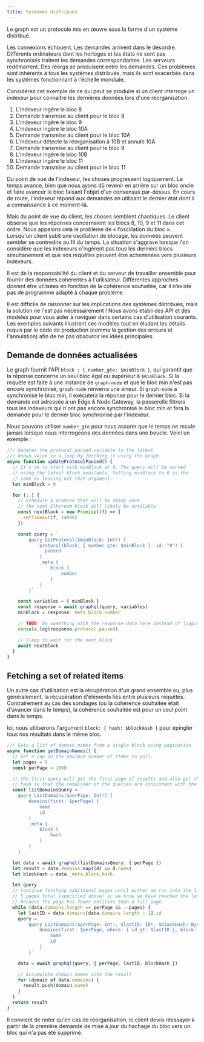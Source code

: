 ```yaml
---
title: Systèmes distribués
---
```


Le graph est un protocole mis en œuvre sous la forme d'un système distribué.

Les connexions échouent. Les demandes arrivent dans le désordre. Différents ordinateurs dont les horloges et les états ne sont pas synchronisés traitent les demandes correspondantes. Les serveurs redémarrent. Des réorgs se produisent entre les demandes. Ces problèmes sont inhérents à tous les systèmes distribués, mais ils sont exacerbés dans les systèmes fonctionnant à l'échelle mondiale.

Considérez cet exemple de ce qui peut se produire si un client interroge un indexeur pour connaître les dernières données lors d'une réorganisation.

1. L'indexeur ingère le bloc 8
2. Demande transmise au client pour le bloc 8
3. L'indexeur ingère le bloc 9
4. L'indexeur ingère le bloc 10A
5. Demande transmise au client pour le bloc 10A
6. L'indexeur détecte la réorganisation à 10B et annule 10A
7. Demande transmise au client pour le bloc 9
8. L'indexeur ingère le bloc 10B
9. L'indexeur ingère le bloc 11
10. Demande transmise au client pour le bloc 11

Du point de vue de l'indexeur, les choses progressent logiquement. Le temps avance, bien que nous ayons dû revenir en arrière sur un bloc oncle et faire avancer le bloc faisant l'objet d'un consensus par-dessus. En cours de route, l'indexeur répond aux demandes en utilisant le dernier état dont il a connaissance à ce moment-là.

Mais du point de vue du client, les choses semblent chaotiques. Le client observe que les réponses concernaient les blocs 8, 10, 9 et 11 dans cet ordre. Nous appelons cela le problème de « l’oscillation du bloc ». Lorsqu'un client subit une oscillation de blocage, les données peuvent sembler se contredire au fil du temps. La situation s'aggrave lorsque l'on considère que les indexeurs n'ingèrent pas tous les derniers blocs simultanément et que vos requêtes peuvent être acheminées vers plusieurs indexeurs.

Il est de la responsabilité du client et du serveur de travailler ensemble pour fournir des données cohérentes à l'utilisateur. Différentes approches doivent être utilisées en fonction de la cohérence souhaitée, car il n’existe pas de programme adapté à chaque problème.

Il est difficile de raisonner sur les implications des systèmes distribués, mais la solution ne l'est pas nécessairement ! Nous avons établi des API et des modèles pour vous aider à naviguer dans certains cas d'utilisation courants. Les exemples suivants illustrent ces modèles tout en éludant les détails requis par le code de production (comme la gestion des erreurs et l'annulation) afin de ne pas obscurcir les idées principales.

## Demande de données actualisées

Le graph fournit l'API `block : { number_gte: $minBlock }`, qui garantit que la réponse concerne un seul bloc égal ou supérieur à `$minBlock`. Si la requête est faite à une instance de `graph-node` et que le bloc min n'est pas encore synchronisé, `graph-node` renverra une erreur. Si `graph-node` a synchronisé le bloc min, il exécutera la réponse pour le dernier bloc. Si la demande est adressée à un Edge & Node Gateway, la passerelle filtrera tous les indexeurs qui n'ont pas encore synchronisé le bloc min et fera la demande pour le dernier bloc synchronisé par l'indexeur.

Nous pouvons utiliser `number_gte` pour nous assurer que le temps ne recule jamais lorsque nous interrogeons des données dans une boucle. Voici un exemple :

```javascript
/// Updates the protocol.paused variable to the latest
/// known value in a loop by fetching it using The Graph.
async function updateProtocolPaused() {
  // It's ok to start with minBlock at 0. The query will be served
  // using the latest block available. Setting minBlock to 0 is the
  // same as leaving out that argument.
  let minBlock = 0

  for (;;) {
    // Schedule a promise that will be ready once
    // the next Ethereum block will likely be available.
    const nextBlock = new Promise((f) => {
      setTimeout(f, 14000)
    })

    const query = `
        query GetProtocol($minBlock: Int!) {
            protocol(block: { number_gte: $minBlock }  id: "0") {
              paused
            }
            _meta {
                block {
                    number
                }
            }
        }`

    const variables = { minBlock }
    const response = await graphql(query, variables)
    minBlock = response._meta.block.number

    // TODO: Do something with the response data here instead of logging it.
    console.log(response.protocol.paused)

    // Sleep to wait for the next block
    await nextBlock
  }
}
```

## Fetching a set of related items

Un autre cas d'utilisation est la récupération d'un grand ensemble ou, plus généralement, la récupération d'éléments liés entre plusieurs requêtes. Contrairement au cas des sondages (où la cohérence souhaitée était d'avancer dans le temps), la cohérence souhaitée est pour un seul point dans le temps.

Ici, nous utiliserons l'argument `block: { hash: $blockHash }` pour épingler tous nos résultats dans le même bloc.

```javascript
/// Gets a list of domain names from a single block using pagination
async function getDomainNames() {
  // Set a cap on the maximum number of items to pull.
  let pages = 5
  const perPage = 1000

  // The first query will get the first page of results and also get the block
  // hash so that the remainder of the queries are consistent with the first.
  const listDomainsQuery = `
    query ListDomains($perPage: Int!) {
        domains(first: $perPage) {
            name
            id
        }
        _meta {
            block {
                hash
            }
        }
    }`

  let data = await graphql(listDomainsQuery, { perPage })
  let result = data.domains.map((d) => d.name)
  let blockHash = data._meta.block.hash

  let query
  // Continue fetching additional pages until either we run into the limit of
  // 5 pages total (specified above) or we know we have reached the last page
  // because the page has fewer entities than a full page.
  while (data.domains.length == perPage && --pages) {
    let lastID = data.domains[data.domains.length - 1].id
    query = `
        query ListDomains($perPage: Int!, $lastID: ID!, $blockHash: Bytes!) {
            domains(first: $perPage, where: { id_gt: $lastID }, block: { hash: $blockHash }) {
                name
                id
            }
        }`

    data = await graphql(query, { perPage, lastID, blockHash })

    // Accumulate domain names into the result
    for (domain of data.domains) {
      result.push(domain.name)
    }
  }
  return result
}
```

Il convient de noter qu'en cas de réorganisation, le client devra réessayer à partir de la première demande de mise à jour du hachage du bloc vers un bloc qui n'a pas été supprimé.
